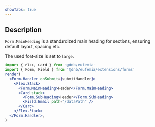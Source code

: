 ```yaml
---
showTabs: true
---
```


## Description

`Form.MainHeading` is a standardized main heading for sections, ensuring default layout, spacing etc.

The used font-size is set to `large`.

```jsx
import { Flex, Card } from '@dnb/eufemia'
import { Form, Field } from '@dnb/eufemia/extensions/forms'
render(
  <Form.Handler onSubmit={submitHandler}>
    <Flex.Stack>
      <Form.MainHeading>Header</Form.MainHeading>
      <Card stack>
        <Form.SubHeading>Header</Form.SubHeading>
        <Field.Email path="/dataPath" />
      </Card>
    </Flex.Stack>
  </Form.Handler>,
)
```
